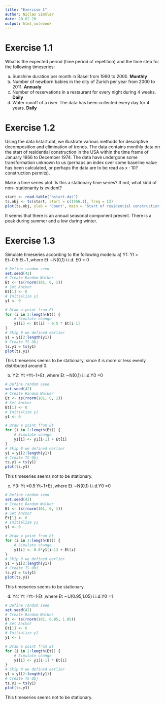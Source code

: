 ```yaml
---
title: "Exercise 1"
author: Niclas Simmler
date: 20.02.20
output: html_notebook
---
```


# Exercise 1.1
What is the expected period (time period of repetition) and the time step for the following timeseries:

a) Sunshine duration per month in Basel from 1990 to 2000.
**Monthly**
a) Number of newborn babies in the city of Zurich per year from 2000 to 2011.
**Annualy**
a) Number of reservations in a restaurant for every night during 4 weeks.
**Daily**
a) Water runoff of a river. The data has been collected every day for 4 years.
**Daily**

# Exercise 1.2

Using the data hstart.dat, we illustrate various methods for descriptive decomposition and elimination of trends. The data contains monthly data on the start of residential construction in the USA within the time frame of January 1966 to December 1974. The data have undergone some transformation unknown to us (perhaps an index over some baseline value has been calculated, or perhaps the data are to be read as x · 10? construction permits).

Make a time series plot. Is this a stationary time series? If not, what kind of non- stationarity is evident?

```r
start <- read.table("hstart.dat")
ts.obj <- ts(start, start = c(1966,1), freq = 12)
plot(ts.obj, ylab = 'Count', main = 'Start of residential construction in the USA')
```
It seems that there is an annual seasonal component present. There is a peak during summer and a low during winter.

# Exercise 1.3
Simulate timeseries according to the following models:
a) Y1: Yt = Et−0.5·Et−1 ,where Et ∼N(0,1) i.i.d. E0 = 0

```r
# Define random seed
set.seed(42)
# Create Random Walker
Et <- ts(rnorm(101, 0, 1))
# Set Anchor
Et[1] <- 0
# Initialize y1
y1 <- 0

# Draw a point from Et
for (i in 2:length(Et)) {
    # Simulate change
    y1[i] <- Et[i] - 0.5 * Et[i-1]
}
# Skip 0 we defined earlier
y1 = y1[2:length(y1)]
# Create TS Obj
ts.y1 = ts(y1)
plot(ts.y1)
```
This timeseries seems to be stationary, since it is more or less evenly distributed around 0.

b) Y2: Yt =Yt−1+Et ,where Et ∼N(0,1) i.i.d.Y0 =0

```r
# Define random seed
set.seed(42)
# Create Random Walker
Et <- ts(rnorm(101, 0, 1))
# Set Anchor
Et[1] <- 0
# Initialize y1
y1 <- 0

# Draw a point from Et
for (i in 2:length(Et)) {
    # Simulate change
    y1[i] <- y1[i-1] + Et[i]
}
# Skip 0 we defined earlier
y1 = y1[2:length(y1)]
# Create TS Obj
ts.y1 = ts(y1)
plot(ts.y1)
```
This timeseries seems not to be stationary.

c) Y3: Yt =0.5·Yt−1+Et ,where Et ∼N(0,1) i.i.d.Y0 =0

```r
# Define random seed
set.seed(42)
# Create Random Walker
Et <- ts(rnorm(101, 0, 1))
# Set Anchor
Et[1] <- 0
# Initialize y1
y1 <- 0

# Draw a point from Et
for (i in 2:length(Et)) {
    # Simulate change
    y1[i] <- 0.5*y1[i-1] + Et[i]
}
# Skip 0 we defined earlier
y1 = y1[2:length(y1)]
# Create TS Obj
ts.y1 = ts(y1)
plot(ts.y1)
```
This timeseries seems to be stationary.

d) Y4: Yt =Yt−1·Et ,where Et ∼U(0.95,1.05) i.i.d.Y0 =1


```r
# Define random seed
set.seed(42)
# Create Random Walker
Et <- ts(rnorm(101, 0.95, 1.05))
# Set Anchor
Et[1] <- 0
# Initialize y1
y1 <- 1

# Draw a point from Et
for (i in 2:length(Et)) {
    # Simulate change
    y1[i] <- y1[i-1] * Et[i]
}
# Skip 0 we defined earlier
y1 = y1[2:length(y1)]
# Create TS Obj
ts.y1 = ts(y1)
plot(ts.y1)
```
This timeseries seems not to be stationary.